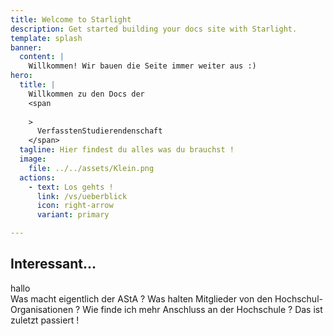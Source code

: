 ```yaml
---
title: Welcome to Starlight
description: Get started building your docs site with Starlight.
template: splash
banner:
  content: |
    Willkommen! Wir bauen die Seite immer weiter aus :)
hero:
  title: |
    Willkommen zu den Docs der
    <span
      
    >
      VerfasstenStudierendenschaft
    </span>
  tagline: Hier findest du alles was du brauchst !
  image:
    file: ../../assets/Klein.png
  actions:
    - text: Los gehts !
      link: /vs/ueberblick
      icon: right-arrow
      variant: primary

---
```



## Interessant...

<div class="h-full w-full bg-slate-500 flex justify-center">hallo</div>


<CardGrid stagger>
	<Card title="AStA" icon="seti:shell">
		Was macht eigentlich der AStA ?
	</Card>
	<Card title="Die Mitglieder" icon="add-document">
		Was halten Mitglieder von den Hochschul-Organisationen ?
	</Card>
	<Card title="Community" icon="setting">
		Wie finde ich mehr Anschluss an der Hochschule ?
	</Card>
	<Card title="Blog" icon="open-book">
		Das ist zuletzt passiert !
	</Card>
</CardGrid>
